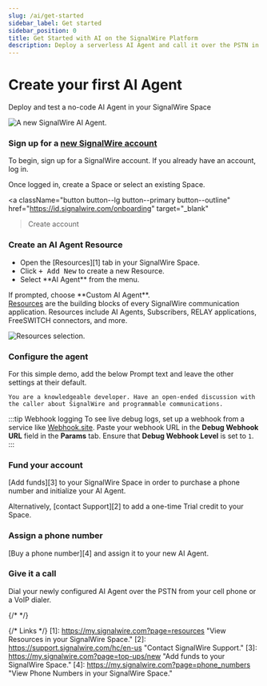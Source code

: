 ```yaml
---
slug: /ai/get-started
sidebar_label: Get started
sidebar_position: 0
title: Get Started with AI on the SignalWire Platform
description: Deploy a serverless AI Agent and call it over the PSTN in under 5 minutes - for free
---
```



# Create your first AI Agent

<Subtitle>Deploy and test a no-code AI Agent in your SignalWire Space</Subtitle>

![A new SignalWire AI Agent.](/docs/_common/img/dashboard/resources/ai-agent/new-agent.webp)

<Steps>

### Sign up for a <a href="https://id.signalwire.com/onboarding" target="_blank">new SignalWire account</a>

To begin, sign up for a SignalWire account. If you already have an account, log in.

Once logged in, create a Space or select an existing Space.

<a 
  className="button button--lg button--primary button--outline"
  href="https://id.signalwire.com/onboarding"
  target="_blank"
>Create account</a>

### Create an AI Agent Resource

<div className="row">
  <div className="col col--6">
    <ul>
      <li>Open the [Resources][1] tab in your SignalWire Space.</li>
      <li>Click <kbd>+ Add New</kbd> to create a new Resource.</li>
      <li>Select **AI Agent** from the menu.</li>
    </ul>
    If prompted, choose **Custom AI Agent**.
  </div>
  <div className="col col--6">
    <Admonition type="info" title="What's a Resource?"><a href="/platform/call-fabric/managing-your-signalwire-resources#resource-types">Resources</a> are the building blocks of every SignalWire communication application. Resources include AI Agents, Subscribers, RELAY applications, FreeSWITCH connectors, and more.</Admonition>
  </div>
</div>

![Resources selection.](/docs/_common/img/dashboard/resources/add-new-resource.webp)

### Configure the agent

For this simple demo, add the below Prompt text and leave the other settings at their default.

```plaintext
You are a knowledgeable developer. Have an open-ended discussion with the caller about SignalWire and programmable communications.
```

:::tip Webhook logging
To see live debug logs, set up a webhook from a service like [Webhook.site](https://webhook.site/). Paste your webhook URL in the **Debug Webhook URL** field in the **Params** tab. Ensure that **Debug Webhook Level** is set to `1`.
:::

### Fund your account

[Add funds][3] to your SignalWire Space in order to purchase a phone number and initialize your AI Agent.

Alternatively, [contact Support][2] to add a one-time Trial credit to your Space.

### Assign a phone number

[Buy a phone number][4] and assign it to your new AI Agent.

### Give it a call

Dial your newly configured AI Agent over the PSTN from your cell phone or a VoIP dialer.

</Steps>

{/* <DocCardList /> */}

{/* Links */}
[1]: https://my.signalwire.com?page=resources "View Resources in your SignalWire Space."
[2]: https://support.signalwire.com/hc/en-us "Contact SignalWire Support."
[3]: https://my.signalwire.com?page=top-ups/new "Add funds to your SignalWire Space."
[4]: https://my.signalwire.com?page=phone_numbers "View Phone Numbers in your SignalWire Space."